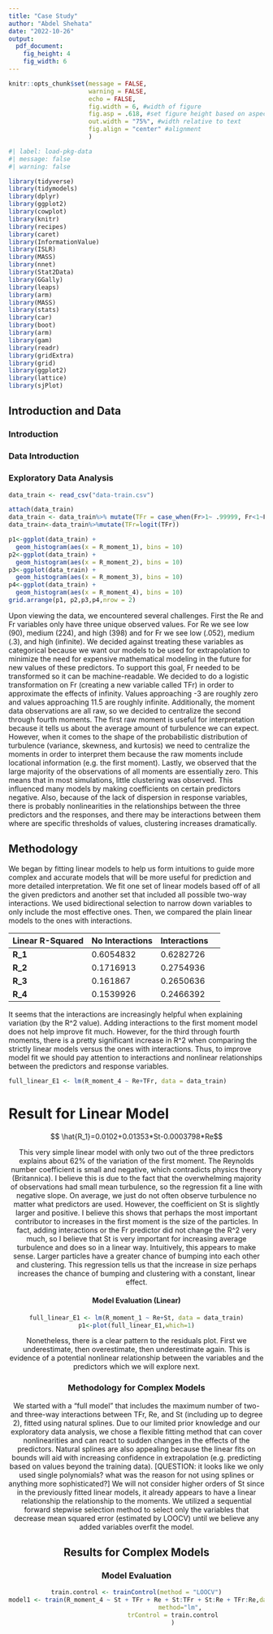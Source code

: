 ```yaml
---
title: "Case Study"
author: "Abdel Shehata"
date: "2022-10-26"
output:
  pdf_document:
    fig_height: 4
    fig_width: 6
---
```


```r
knitr::opts_chunk$set(message = FALSE, 
                      warning = FALSE, 
                      echo = FALSE,
                      fig.width = 6, #width of figure
                      fig.asp = .618, #set figure height based on aspect ratio
                      out.width = "75%", #width relative to text
                      fig.align = "center" #alignment
                      )
```

```r
#| label: load-pkg-data
#| message: false
#| warning: false

library(tidyverse)
library(tidymodels)
library(dplyr)
library(ggplot2)
library(cowplot)
library(knitr)
library(recipes)
library(caret)
library(InformationValue)
library(ISLR)
library(MASS)
library(nnet)
library(Stat2Data)
library(GGally)
library(leaps)
library(arm)
library(MASS)
library(stats)
library(car)
library(boot)
library(arm)
library(gam)
library(readr)
library(gridExtra)
library(grid)
library(ggplot2)
library(lattice)
library(sjPlot)
```

## Introduction and Data

### Introduction

### Data Introduction

### Exploratory Data Analysis

```r
data_train <- read_csv("data-train.csv")

attach(data_train)
data_train <- data_train%>% mutate(TFr = case_when(Fr>1~ .99999, Fr<1~Fr))
data_train<-data_train%>%mutate(TFr=logit(TFr))

p1<-ggplot(data_train) +
  geom_histogram(aes(x = R_moment_1), bins = 10)
p2<-ggplot(data_train) +
  geom_histogram(aes(x = R_moment_2), bins = 10)
p3<-ggplot(data_train) +
  geom_histogram(aes(x = R_moment_3), bins = 10)
p4<-ggplot(data_train) +
  geom_histogram(aes(x = R_moment_4), bins = 10)
grid.arrange(p1, p2,p3,p4,nrow = 2)
```

Upon viewing the data, we encountered several challenges. First the Re and Fr variables only have three unique observed values. For Re we see low (90), medium (224), and high (398) and for Fr we see low (.052), medium (.3), and high (infinite). We decided against treating these variables as categorical because we want our models to be used for extrapolation to minimize the need for expensive mathematical modeling in the future for new values of these predictors. To support this goal, Fr needed to be transformed so it can be machine-readable. We decided to do a logistic transformation on Fr (creating a new variable called TFr) in order to approximate the effects of infinity. Values approaching -3 are roughly zero and values approaching 11.5 are roughly infinite. Additionally, the moment data observations are all raw, so we decided to centralize the second through fourth moments. The first raw moment is useful for interpretation because it tells us about the average amount of turbulence we can expect. However, when it comes to the shape of the probabilistic distribution of turbulence (variance, skewness, and kurtosis) we need to centralize the moments in order to interpret them because the raw moments include locational information (e.g. the first moment). Lastly, we observed that the large majority of the observations of all moments are essentially zero. This means that in most simulations, little clustering was observed. This influenced many models by making coefficients on certain predictors negative. Also, because of the lack of dispersion in response variables, there is probably nonlinearities in the relationships between the three predictors and the responses, and there may be interactions between them where are specific thresholds of values, clustering increases dramatically.

## Methodology

We began by fitting linear models to help us form intuitions to guide more complex and accurate models that will be more useful for prediction and more detailed interpretation. We fit one set of linear models based off of all the given predictors and another set that included all possible two-way interactions. We used bidirectional selection to narrow down variables to only include the most effective ones. Then, we compared the plain linear models to the ones with interactions.

| Linear R-Squared | No Interactions | Interactions |     |
|------------------|-----------------|--------------|-----|
| **R_1**          | 0.6054832       | 0.6282726    |     |
| **R_2**          | 0.1716913       | 0.2754936    |     |
| **R_3**          | 0.161867        | 0.2650636    |     |
| **R_4**          | 0.1539926       | 0.2466392    |     |

It seems that the interactions are increasingly helpful when explaining variation (by the R\^2 value). Adding interactions to the first moment model does not help improve fit much. However, for the third through fourth moments, there is a pretty significant increase in R\^2 when comparing the strictly linear models versus the ones with interactions. Thus, to improve model fit we should pay attention to interactions and nonlinear relationships between the predictors and response variables.

```r
full_linear_E1 <- lm(R_moment_4 ~ Re+TFr, data = data_train)
```

# Result for Linear Model

<center>

$$ \hat{R_1}=0.0102+0.01353*St-0.0003798*Re$$ 

This very simple linear model with only two out of the three predictors explains about 62% of the variation of the first moment. The Reynolds number coefficient is small and negative, which contradicts physics theory (Britannica). I believe this is due to the fact that the overwhelming majority of observations had small mean turbulence, so the regression fit a line with negative slope. On average, we just do not often observe turbulence no matter what predictors are used. However, the coefficient on St is slightly larger and positive. I believe this shows that perhaps the most important contributor to increases in the first moment is the size of the particles. In fact, adding interactions or the Fr predictor did not change the R\^2 very much, so I believe that St is very important for increasing average turbulence and does so in a linear way. Intuitively, this appears to make sense. Larger particles have a greater chance of bumping into each other and clustering. This regression tells us that the increase in size perhaps increases the chance of bumping and clustering with a constant, linear effect.

#### Model Evaluation (Linear)

```r
full_linear_E1 <- lm(R_moment_1 ~ Re+St, data = data_train)
p1<-plot(full_linear_E1,which=1)
```
Nonetheless, there is a clear pattern to the residuals plot. First we underestimate, then overestimate, then underestimate again. This is evidence of a potential nonlinear relationship between the variables and the predictors which we will explore next.

### Methodology for Complex Models

We started with a "full model" that includes the maximum number of two- and three-way interactions between TFr, Re, and St (including up to degree 2), fitted using natural splines. Due to our limited prior knowledge and our exploratory data analysis, we chose a flexible fitting method that can cover nonlinearities and can react to sudden changes in the effects of the predictors. Natural splines are also appealing because the linear fits on bounds will aid with increasing confidence in extrapolation (e.g. predicting based on values beyond the training data). [QUESTION: it looks like we only used single polynomials? what was the reason for not using splines or anything more sophisticated?] We will not consider higher orders of St since in the previously fitted linear models, it already appears to have a linear relationship the relationship to the moments. We utilized a sequential forward stepwise selection method to select only the variables that decrease mean squared error (estimated by LOOCV) until we believe any added variables overfit the model.

## Results for Complex Models


### Model Evaluation

```r
train.control <- trainControl(method = "LOOCV")
model1 <- train(R_moment_4 ~ St + TFr + Re + St:TFr + St:Re + TFr:Re,data = data_train,
                        method="lm",
                    trControl = train.control
                    )
```
